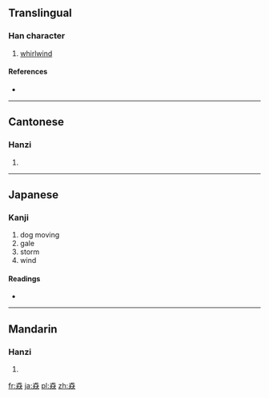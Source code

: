==Translingual==

===Han character===
{{Han char|rn=94|rad=犬|as=08|sn=12|four=4343<sub>4</sub>|canj=戈大戈大大 (IKIKK)}}

# [[whirlwind]]

====References====
* {{Han ref|kx=0712.220|dkj=20469|dj=1124.240|hdz=21351.020|uh=730B|ud=29451|bh=DA6E|bd=55918}}

----

==Cantonese==

===Hanzi===
{{yue-hanzi|jyut=|y=biu1}}

# {{defn|lang=yue|sort=犬08}}

----

==Japanese==

===Kanji===
{{ja-kanji|grade=|rs=犬08}}

# dog moving
# gale
# storm
# wind

====Readings====
* {{ja-readings|on=[[ひょう]] (hyō)|kun=}}

----

==Mandarin==

===Hanzi===
{{cmn-hanzi|pin=[[biāo]] ([[biao1]])|wg=piao<sup>1</sup>}}

# {{defn|lang=cmn|sort=犬08}}

[[fr:猋]]
[[ja:猋]]
[[pl:猋]]
[[zh:猋]]